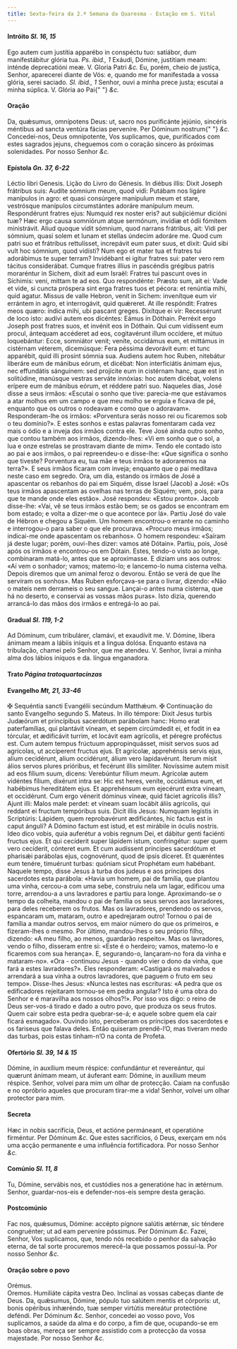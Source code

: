 ```yaml
---
title: Sexta-feira da 2.ª Semana da Quaresma - Estação em S. Vital
---
```


<h4 class="text-center">
  Intróito <em>Sl. 16, 15</em>
</h4>
<div class="grid grid-cols-2 gap-5">
  <span class="text-justify">
    Ego autem cum justítia apparébo in conspéctu tuo: satiábor, dum
    manifestábitur glória tua. <em>Ps. ibid., 1</em> Exáudi, Dómine, justitiam
    meam: inténde deprecatióni meæ. V. Gloria Patri <em>&c.</em>
  </span>
  <span class="text-justify">
    Eu, porém, cheio de justiça, Senhor, aparecerei diante de Vós: e, quando me
    for manifestada a vossa glória, serei saciado. <em>Sl. ibid., 1</em> Senhor,
    ouvi a minha prece justa; escutai a minha súplica. V. Glória ao Pai{" "}
    <em>&c.</em>
  </span>
</div>

<h4 class="text-center">Oração</h4>
<div class="grid grid-cols-2 gap-5">
  <span class="text-justify">
    Da, quǽsumus, omnípotens Deus: ut, sacro nos purificánte jejúnio, sincéris
    méntibus ad sancta ventúra fácias perveníre. Per Dóminum nostrum{" "}
    <em>&c.</em>
  </span>
  <span class="text-justify">
    Concedei-nos, Deus omnipotente, Vos suplicamos, que, purificados com estes
    sagrados jejuns, cheguemos com o coração sincero às próximas solenidades.
    Por nosso Senhor <em>&c.</em>
  </span>
</div>

<h4 class="text-center">
  Epístola <em>Gn. 37, 6-22</em>
</h4>
<div class="grid grid-cols-2 gap-5">
  <span class="text-justify">Léctio libri Genesis.</span>
  <span class="text-justify">Lição do Livro do Génesis.</span>
  <span class="text-justify">
    In diébus illis: Dixit Joseph frátribus suis: Audíte sómnium meum, quod
    vidi: Putábam nos ligáre manípulos in agro: et quasi consúrgere manípulum
    meum et stare, vestrósque manípulos circumstántes adoráre manípulum meum.
    Respondérunt fratres ejus: Numquid rex noster eris? aut subjiciémur dicióni
    tuæ? Hæc ergo causa somniórum atque sermónum, invídiæ et ódii fómitem
    ministrávit. Aliud quoque vidit sómnium, quod narrans frátribus, ait: Vidi
    per sómnium, quasi solem et lunam et stellas úndecim adoráre me. Quod cum
    patri suo et frátribus rettulísset, increpávit eum pater suus, et dixit:
    Quid sibi vult hoc sómnium, quod vidísti? Num ego et mater tua et fratres
    tui adorábimus te super terram? Invidébant ei igitur fratres sui: pater vero
    rem tácitus considerábat. Cumque fratres illíus in pascéndis grégibus patris
    moraréntur in Sichem, dixit ad eum Israël: Fratres tui pascunt oves in
    Síchimis: veni, mittam te ad eos. Quo respondénte: Præsto sum, ait ei: Vade
    et vide, si cuncta próspera sint erga fratres tuos et pécora: et renúntia
    mihi, quid agatur. Missus de valle Hebron, venit in Sichem: invenítque eum
    vir errántem in agro, et interrogávit, quid quǽreret. At ille respóndit:
    Fratres meos quæro: índica mihi, ubi pascant greges. Dixítque ei vir:
    Recessérunt de loco isto: audívi autem eos dicéntes: Eámus in Dóthain.
    Perréxit ergo Joseph post fratres suos, et invénit eos in Dóthain. Qui cum
    vidíssent eum procul, ántequam accéderet ad eos, cogitavérunt illum
    occídere, et mútuo loquebántur: Ecce, somniátor venit; veníte, occidámus
    eum, et mittámus in cistérnam véterem, dicemúsque: Fera péssima devorávit
    eum: et tunc apparébit, quid illi prosint sómnia sua. Audiens autem hoc
    Ruben, nitebátur liberáre eum de mánibus eórum, et dicébat: Non
    interficiátis ánimam ejus, nec effundátis sánguinem: sed projícite eum in
    cistérnam hanc, quæ est in solitúdine, manúsque vestras serváte innóxias:
    hoc autem dicébat, volens erípere eum de mánibus eórum, et réddere patri
    suo.
  </span>
  <span class="text-justify">
    Naqueles dias, José disse a seus irmãos: «Escutai o sonho que tive:
    parecia-me que estávamos a atar molhos em um campo e que meu molho se erguia
    e ficava de pé, enquanto que os outros o rodeavam e como que o adoravam».
    Responderam-lhe os irmãos: «Porventura serás nosso rei ou ficaremos sob o
    teu domínio?». E estes sonhos e estas palavras fomentaram cada vez mais o
    ódio e a inveja dos irmãos contra ele. Teve José ainda outro sonho, que
    contou também aos irmãos, dizendo-lhes: «Vi em sonho que o sol, a lua e onze
    estrelas se prostravam diante de mim». Tendo ele contado isto ao pai e aos
    irmãos, o pai repreendeu-o e disse-lhe: «Que significa o sonho que tiveste?
    Porventura eu, tua mãe e teus irmãos te adoraremos na terra?». E seus irmãos
    ficaram com inveja; enquanto que o pai meditava neste caso em segredo. Ora,
    um dia, estando os irmãos de José a apascentar os rebanhos do pai em Siquém,
    disse Israel (Jacob) a José: «Os teus irmãos apascentam as ovelhas nas
    terras de Siquém; vem, pois, para que te mande onde eles estão». José
    respondeu: «Estou pronto». Jacob disse-lhe: «Vai, vê se teus irmãos estão
    bem; se os gados se encontram em bom estado; e volta a dizer-me o que
    acontece por lá». Partiu José do vale de Hébron e chegou a Siquém. Um homem
    encontrou-o errante no caminho e interrogou-o para saber o que ele
    procurava. «Procuro meus irmãos; indicai-me onde apascentam os rebanhos». O
    homem respondeu: «Saíram já deste lugar; porém, ouvi-lhes dizer: vamos até
    Dótain». Partiu, pois, José após os irmãos e encontrou-os em Dótain. Estes,
    tendo-o visto ao longe, combinaram matá-lo, antes que se aproximasse. E
    diziam uns aos outros: «Aí vem o sonhador; vamos; matemo-lo; e lancemo-lo
    numa cisterna velha. Depois diremos que um animal feroz o devorou. Então se
    verá de que lhe serviram os sonhos». Mas Ruben esforçava-se para o livrar,
    dizendo: «Não o mateis nem derrameis o seu sangue. Lançai-o antes numa
    cisterna, que há no deserto, e conservai as vossas mãos puras». Isto dizia,
    querendo arrancá-lo das mãos dos irmãos e entregá-lo ao pai.
  </span>
</div>

<h4 class="text-center">
  Gradual <em>Sl. 119, 1-2</em>
</h4>
<div class="grid grid-cols-2 gap-5">
  <span class="text-justify">
    Ad Dóminum, cum tribulárer, clamávi, et exaudívit me. V. Dómine, líbera
    ánimam meam a lábiis iníquis et a lingua dolósa.
  </span>
  <span class="text-justify">
    Enquanto estava na tribulação, chamei pelo Senhor, que me atendeu. V.
    Senhor, livrai a minha alma dos lábios iníquos e da. língua enganadora.
  </span>
</div>

<h4 class="text-center">
  Trato <em>Página tratoquartacinzas</em>
</h4>

<h4 class="text-center">
  Evangelho <em>Mt, 21, 33-46</em>
</h4>
<div class="grid grid-cols-2 gap-5">
  <span class="text-justify">
    <span class="text-danger">&#10016;</span> Sequéntia sancti Evangélii
    secúndum Matthǽum.
  </span>
  <span class="text-justify">
    <span class="text-danger">&#10016;</span> Continuação do santo Evangelho
    segundo S. Mateus.
  </span>
  <span class="text-justify">
    In illo témpore: Dixit Jesus turbis Judæórum et princípibus sacerdótum
    parábolam hanc: Homo erat paterfamílias, qui plantávit víneam, et sepem
    circúmdedit ei, et fodit in ea tórcular, et ædificávit turrim, et locávit
    eam agrícolis, et péregre proféctus est. Cum autem tempus frúctuum
    appropinquásset, misit servos suos ad agrícolas, ut accíperent fructus ejus.
    Et agrícolæ, apprehénsis servis ejus, alium cecidérunt, alium occidérunt,
    álium vero lapidavérunt. Iterum misit álios servos plures prióribus, et
    fecérunt illis simíliter. Novíssime autem misit ad eos fílium suum, dicens:
    Verebúntur fílium meum. Agrícolæ autem vidéntes fílium, dixérunt intra se:
    Hic est heres, veníte, occidámus eum, et habébimus hereditátem ejus. Et
    apprehénsum eum ejecérunt extra víneam, et occidérunt. Cum ergo vénerit
    dóminus víneæ, quid fáciet agrícolis illis? Ajunt illi: Malos male perdet:
    et víneam suam locábit áliis agrícolis, qui reddant ei fructum tempóribus
    suis. Dicit illis Jesus: Numquam legístis in Scriptúris: Lápidem, quem
    reprobavérunt ædificántes, hic factus est in caput ánguli? A Dómino factum
    est istud, et est mirábile in óculis nostris. Ideo dico vobis, quia
    auferétur a vobis regnum Dei, et dábitur genti faciénti fructus ejus. Et qui
    cecíderit super lápidem istum, confringétur: super quem vero cecíderit,
    cónteret eum. Et cum audíssent príncipes sacerdótum et pharisǽi parábolas
    ejus, cognovérunt, quod de ipsis díceret. Et quæréntes eum tenére, timuérunt
    turbas: quóniam sicut Prophétam eum habébant.
  </span>
  <span class="text-justify">
    Naquele tempo, disse Jesus à turba dos judeus e aos príncipes dos sacerdotes
    esta parábola: «Havia um homem, pai de família, que plantou uma vinha,
    cercou-a com uma sebe, construiu nela um lagar, edificou uma torre,
    arrendou-a a uns lavradores e partiu para longe. Aproximando-se o tempo da
    colheita, mandou o pai de família os seus servos aos lavradores, para deles
    receberem os frutos. Mas os lavradores, prendendo os servos, espancaram um,
    mataram, outro e apedrejaram outro! Tornou o pai de família a mandar outros
    servos, em maior número do que os primeiros, e fizeram-lhes o mesmo. Por
    último, mandou-lhes o seu próprio filho, dizendo: «A meu filho, ao menos,
    guardarão respeito». Mas os lavradores, vendo o filho, disseram entre si:
    «Este é o herdeiro; vamos, matemo-lo e ficaremos com sua herança». E,
    segurando-o, lançaram-no fora da vinha e mataram-no». «Ora - continuou Jesus
    - quando vier o dono da vinha, que fará a estes lavradores?». Eles
    responderam: «Castigará os malvados e arrendará a sua vinha a outros
    lavradores, que paguem o fruto em seu tempo». Disse-lhes Jesus: «Nunca
    lestes nas escrituras: «A pedra que os edificadores rejeitaram tornou-se em
    pedra angular? Isto é uma obra do Senhor e é maravilha aos nossos olhos?!».
    Por isso vos digo: o reino de Deus ser-vos-á tirado e dado a outro povo, que
    produza os seus frutos. Quem cair sobre esta pedra quebrar-se-á; e aquele
    sobre quem ela cair ficará esmagado». Ouvindo isto, perceberam os príncipes
    dos sacerdotes e os fariseus que falava deles. Então quiseram prendê-l’O,
    mas tiveram medo das turbas, pois estas tinham-n’O na conta de Profeta.
  </span>
</div>

<h4 class="text-center">
  Ofertório <em>Sl. 39, 14 & 15</em>
</h4>
<div class="grid grid-cols-2 gap-5">
  <span class="text-justify">
    Dómine, in auxílium meum réspice: confundántur et revereántur, qui quærunt
    ánímam meam, ut áuferant eam: Dómine, in auxílium meum réspice.
  </span>
  <span class="text-justify">
    Senhor, volvei para mim um olhar de protecção. Caiam na confusão e no
    opróbrio aqueles que procuram tirar-me a vida! Senhor, volvei um olhar
    protector para mim.
  </span>
</div>

<h4 class="text-center">Secreta</h4>
<div class="grid grid-cols-2 gap-5">
  <span class="text-justify">
    Hæc in nobis sacrifícia, Deus, et actióne permáneant, et operatióne
    firméntur. Per Dóminum <em>&c.</em>
  </span>
  <span class="text-justify">
    Que estes sacrifícios, ó Deus, exerçam em nós uma acção permanente e uma
    influência fortificadora. Por nosso Senhor <em>&c.</em>
  </span>
</div>

<h4 class="text-center">
  Comúnio <em>Sl. 11, 8</em>
</h4>
<div class="grid grid-cols-2 gap-5">
  <span class="text-justify">
    Tu, Dómine, servábis nos, et custódies nos a generatióne hac in ætérnum.
  </span>
  <span class="text-justify">
    Senhor, guardar-nos-eis e defender-nos-eis sempre desta geração.
  </span>
</div>

<h4 class="text-center">Postcomúnio</h4>
<div class="grid grid-cols-2 gap-5">
  <span class="text-justify">
    Fac nos, quǽsumus, Dómine: accépto pígnore salútis ætérnæ, sic téndere
    congruénter; ut ad eam perveníre póssimus. Per Dóminum <em>&c.</em>
  </span>
  <span class="text-justify">
    Fazei, Senhor, Vos suplicamos, que, tendo nós recebido o penhor da salvação
    eterna, de tal sorte procuremos merecê-la que possamos possuí-la. Por nosso
    Senhor <em>&c.</em>
  </span>
</div>

<h4 class="text-center">Oração sobre o povo</h4>
<div class="grid grid-cols-2 gap-5">
  <div class="col-6 text-danger text-center"> Orémus.</div>
  <div class="col-6 text-danger text-center"> Oremos.</span>
<span class="text-justify">Humiliáte cápita vestra Deo.</span>
<span class="text-justify">
    Inclinai as vossas cabeças diante de Deus.
  </span>
<span class="text-justify">
    Da, quǽsumus, Dómine, pópulo tuo salútem mentis et córporis: ut, bonis
    opéribus inhæréndo, tuæ semper virtútis mereátur protectióne deféndi. Per
    Dóminum <em>&c.</em>
  </span>
<span class="text-justify">
    Senhor, concedei ao vosso povo, Vos suplicamos, a saúde da alma e do corpo,
    a fim de que, ocupando-se em boas obras, mereça ser sempre assistido com a
    protecção da vossa majestade. Por nosso Senhor <em>&c.</em>
  </span>
</div>
